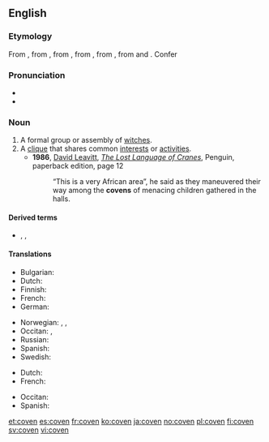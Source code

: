 ==English==
{{wikipedia}}

===Etymology===
From {{etyl|enm|en}} {{m|enm|covent}}, from {{etyl|xno|en}} {{m|fro|covent|covent, cuvent}}, from {{etyl|fro|en}} {{m|fro|covent}}, from {{etyl|la|en}} {{m|la|conventum}}, from {{m|la|convenio}}, from {{m|la|cum||with}} and {{m|la|venio||I come}}. Confer {{m|en|convent}}

===Pronunciation===
* {{IPA|/ˈkʌ.vən/|lang=en}}
* {{rhymes|ʌvən|lang=en}}

===Noun===
{{en-noun}}

# A formal group or assembly of [[witch]]es.
# A [[clique]] that shares common [[interest]]s or [[activity|activities]].
#* '''1986''', [[w:David Leavitt|David Leavitt]], ''[[w:The Lost Language of Cranes|The Lost Language of Cranes]]'', Penguin, paperback edition, page 12
#*: “This is a very African area”, he said as they maneuvered their way among the '''covens''' of menacing children gathered in the halls.

====Derived terms====
* {{l|en|covener}}, {{l|en|covenstead}}, {{l|en|covendom}}

====Translations====
{{trans-top|formal group or assembly of witches}}
* Bulgarian: {{t|bg|сбор на вещици}}
* Dutch: {{t+|nl|heksenkring|m}}
* Finnish: {{t|fi|noitapiiri}}
* French: {{t+|fr|sabbat|m}}
* German: {{t|de|Hexenzirkel|m}}
{{trans-mid}}
* Norwegian: {{t|no|hekseforsamling|c}}, {{t|no|heksemøte|n}}, {{t|no|heksesabbat|m}}
* Occitan: {{t|oc|sabat|m}}, {{t|oc|chaurit|m}}
* Russian: {{t+|ru|ша́баш|m}}
* Spanish: {{t+|es|aquelarre|m}}
* Swedish: {{t|sv|häxcirkel|c}}
{{trans-bottom}}
{{trans-top|clique}}
* Dutch: {{t+|nl|kliek|m}}
* French: {{t+|fr|clique|f}}
{{trans-mid}}
* Occitan: {{t|oc|clica|f}}
* Spanish: {{t+|es|gremio|m}}
{{trans-bottom}}

{{catlangcode|en|Paganism|Wicca}}

[[et:coven]]
[[es:coven]]
[[fr:coven]]
[[ko:coven]]
[[ja:coven]]
[[no:coven]]
[[pl:coven]]
[[fi:coven]]
[[sv:coven]]
[[vi:coven]]